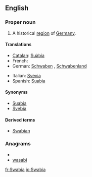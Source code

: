 ==English==
{{wikipedia}}

===Proper noun===
{{en-proper noun}}

# A historical [[region]] of [[Germany]].

====Translations====
{{trans-top|historical region of Germany}}
* [[Catalan]]: [[Suàbia]] {{f}}
* French: {{t+|fr|Souabe|f}}
* German: [[Schwaben]] {{f}}, [[Schwabenland]] {{n}}
{{trans-mid}}
* Italian: [[Svevia]] {{f}}
* Spanish: [[Suabia]] {{f}}
{{trans-bottom}}

====Synonyms====
* [[Suabia]]
* [[Svebia]]

====Derived terms====
* [[Swabian]]

===Anagrams===
* {{alphagram|aabisw}}
* [[wasabi#English|wasabi]]


[[fr:Swabia]]
[[io:Swabia]]